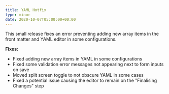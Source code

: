 ```yaml
---
title: YAML Hotfix
type: minor
date: 2020-10-07T05:00:00+00:00
---
```


This small release fixes an error preventing adding new array items in the front matter and YAML editor in some configurations.

**Fixes:**

* Fixed adding new array items in YAML in some configurations
* Fixed some validation error messages not appearing next to form inputs on save
* Moved split screen toggle to not obscure YAML in some cases
* Fixed a potential issue causing the editor to remain on the "Finalising Changes" step
